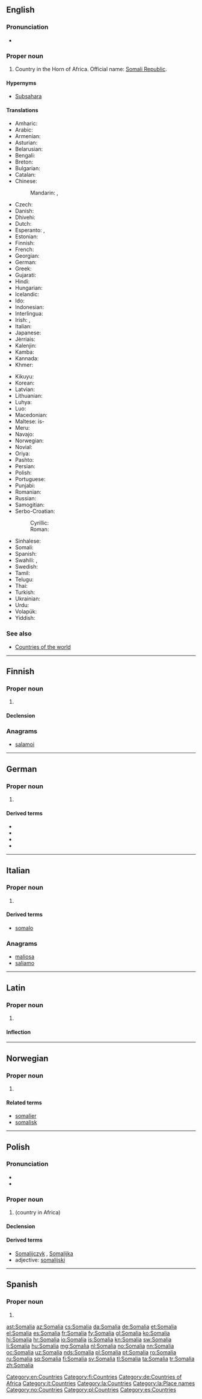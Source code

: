 {{also|Somália|Sómalía|Somàlia}}
==English==
{{wikipedia}}

===Pronunciation===
* {{rhymes|ɑːliə|lang=en}}

===Proper noun===
{{en-proper noun}}

# Country in the Horn of Africa. Official name: [[Somali Republic]].

====Hypernyms====
*[[Subsahara]]

====Translations====
{{trans-top|country in the Horn of Africa}}
* Amharic: {{t|am|ሶማሊ|sc=Ethi}}
* Arabic: {{t|ar|الصومال‎|m|tr=al-ṣumāl}}
* Armenian: {{t|hy|Սոմալի|tr=Somali}}
* Asturian: {{t+|ast|Somalia|f}}
* Belarusian: {{t|be|Самалі|f|tr=Samalí|sc=Cyrl}}
* Bengali: {{t|bn|সোমালিয়া|tr=somaliẏa|sc=Beng}}
* Breton: {{t|br|Somalia}}
* Bulgarian: {{t|bg|Сомалия|f|tr=Somálija|sc=Cyrl}}
* Catalan: {{t+|ca|Somàlia|f}}
* Chinese:
*: Mandarin: {{t|cmn|索馬里|sc=Hani}}, {{t+|cmn|索马里|tr=Suǒmǎlǐ|sc=Hani}}
* Czech: {{t+|cs|Somálsko|n}}
* Danish: {{t+|da|Somalia}}
* Dhivehi: {{t|dv|ސޯމާލިއާ|tr=sōmāliā|sc=Thaa}}
* Dutch: {{t+|nl|Somalië}}
* Esperanto: {{t|eo|Somalio}}, {{t|eo|Somalujo}}
* Estonian: {{t+|et|Somaalia}}
* Finnish: {{t+|fi|Somalia}}
* French: {{t+|fr|Somalie|f}}
* Georgian: {{t|ka|სომალი|tr=somali|sc=Geor}}
* German: {{t+|de|Somalia|n}}
* Greek: {{t+|el|Σομαλία|f|tr=Somalía}}
* Gujarati: {{t-needed|gu}}
* Hindi: {{t+|hi|सोमालिया|m|tr=somāliyā|sc=Deva}}
* Hungarian: {{t+|hu|Szomália}}
* Icelandic: {{t+|is|Sómalía|f}}
* Ido: {{t+|io|Somalia}}
* Indonesian: {{t|id|Somalia}}
* Interlingua: {{t|ia|Somalia}}
* Irish: {{t|ga|Somáil|f|alt=An tSomáil}}, {{t|ga|Poblacht na Somáile|f}}
* Italian: {{t|it|Somalia|f}}
* Japanese: {{t+|ja|ソマリア|tr=Somaria}}
* Jèrriais: {{t|roa-jer|Somalie|f}}
* Kalenjin: {{t|kln|Somalia}}
* Kamba: {{t|kam|Somalia}}
* Kannada: {{t+|kn|ಸೊಮಾಲಿಯ|sc=Knda|tr=somāliya}}
* Khmer: {{t|km|សូម៉ាលី|tr=soomaalii|sc=Khmr}}
{{trans-mid}}
* Kikuyu: {{t|ki|Somalia}}
* Korean: {{t+|ko|소말리아|tr=Somallia|sc=Hang}}
* Latvian: {{t+|lv|Somālija}}
* Lithuanian: {{t+|lt|Somalis}}
* Luhya: {{t|luy|Somalia}}
* Luo: {{t|luo|Somalia}}
* Macedonian: {{t+|mk|Сомалија|f|tr=Somálija}}
* Maltese: is-{{t|mt|Somalja}}
* Meru: {{t|mer|Somalia}}
* Navajo: {{t|nv|Soomáálii bikéyah}}
* Norwegian: {{t+|no|Somalia}}
* Novial: {{t|nov|Somalia}}
* Oriya: {{t|or|ସୋମାଲିଆ|sc=Orya|tr=sōmāliā}}
* Pashto: {{t|ps|سوماليا|f|tr=somālyā|sc=ps-Arab}}
* Persian: {{t+|fa|سومالی|tr=Sumâli|sc=fa-Arab}}
* Polish: {{t+|pl|Somalia|f}}
* Portuguese: {{t+|pt|Somália}}
* Punjabi: {{t|pa|ਸੋਮਾਲੀਆ|sc=Guru|tr=sōmālīā}}
* Romanian: {{t|ro|Somalia|f}}
* Russian: {{t|ru|Сомали|f|tr=Somalí}}
* Samogitian: {{t|sgs|Suomalis}}
* Serbo-Croatian:
*: Cyrillic: {{t|sh|Сомалија|f}}
*: Roman: {{t+|sh|Somalija|f}}
* Sinhalese: {{t|si|සෝමාලියාව|sc=Sinh}}
* Somali: {{t|so|Soomaaliya}}
* Spanish: {{t+|es|Somalia|f}}
* Swahili: {{t+|sw|Somalia}}, {{t|sw|Usomali}}
* Swedish: {{t+|sv|Somalia}}
* Tamil: {{t+|ta|சோமாலியா|sc=Taml|tr=cōmāliyā}}
* Telugu: {{t+|te|సొమాలియా|sc=Telu|tr=somāliyā}}
* Thai: {{t+|th|โซมาเลีย|tr=somalia}}
* Turkish: {{t+|tr|Somali}}
* Ukrainian: {{t+|uk|Сомалі|f|tr=Somalí|sc=Cyrl}}
* Urdu: {{t|ur|صومالیہ|m|tr=somāliyā|sc=ur-Arab}}
* Volapük: {{t+|vo|Somalän}}
* Yiddish: {{t-needed|yi}}
{{trans-bottom}}

===See also===
* [[Appendix:Countries of the world|Countries of the world]]

[[Category:en:Countries]]

----

==Finnish==
{{wikipedia|lang=fi}}

===Proper noun===
{{fi-proper noun}}

# {{l|en|Somalia}}

====Declension====
{{fi-decl-kulkija|n=sg|Somali|a}}

===Anagrams===
* [[salamoi#Finnish|salamoi]]

[[Category:fi:Countries]]

----

==German==
{{wikipedia|lang=de}}

===Proper noun===
{{de-proper noun|n}}

# {{l|en|Somalia}}

====Derived terms====
* {{l|de|Somalia-Schilling}}
* {{l|de|Somalier}}
* {{l|de|Somalierin}}
* {{l|de|somalisch}}

[[Category:de:Countries of Africa]]

----

==Italian==
{{wikipedia|lang=it}}

===Proper noun===
{{it-proper noun|g=f}}

# {{l|en|Somalia}}

====Derived terms====
* [[somalo]]

===Anagrams===
* [[maliosa#Italian|maliosa]]
* [[saliamo#Italian|saliamo]]

[[Category:it:Countries]]

----

==Latin==
{{wikipedia|lang=la}}

===Proper noun===
{{la-proper noun|Somalia|Somaliae|Somaliae|f|first}}

# {{l|en|Somalia}}

====Inflection====
{{la-decl-1st-loc|num=sg|Somali}}

[[Category:la:Countries]]
[[Category:la:Place names]]

----

==Norwegian==

===Proper noun===
{{head|no|proper noun}}

# {{l|en|Somalia}}

====Related terms====
* [[somalier]]
* [[somalisk]]

[[Category:no:Countries]]

----

==Polish==

===Pronunciation===
* {{IPA|/sɔˈmalja/|lang=pl}}
* {{audio|Pl-Somalia.ogg|audio|lang=pl}}

===Proper noun===
{{head|pl|proper noun|g=f}}

# {{l|en|Somalia}} (country in Africa)

====Declension====
{{pl-decl-noun-sing
|Somalia
|Somalii
|Somalii
|Somalię
|Somalią
|Somalii
|Somalio
}}

====Derived terms====
* [[Somalijczyk]] {{g|m}}, [[Somalijka]] {{g|f}}
* adjective: [[somalijski]]

[[Category:pl:Countries]]

----

==Spanish==
{{wikipedia|lang=es}}

===Proper noun===
{{es-proper noun|f}}

# {{l|en|Somalia}}

[[Category:es:Countries]]

[[ast:Somalia]]
[[az:Somalia]]
[[cs:Somalia]]
[[da:Somalia]]
[[de:Somalia]]
[[et:Somalia]]
[[el:Somalia]]
[[es:Somalia]]
[[fr:Somalia]]
[[fy:Somalia]]
[[gl:Somalia]]
[[ko:Somalia]]
[[hi:Somalia]]
[[hr:Somalia]]
[[io:Somalia]]
[[is:Somalia]]
[[kn:Somalia]]
[[sw:Somalia]]
[[li:Somalia]]
[[hu:Somalia]]
[[mg:Somalia]]
[[nl:Somalia]]
[[no:Somalia]]
[[nn:Somalia]]
[[oc:Somalia]]
[[uz:Somalia]]
[[nds:Somalia]]
[[pl:Somalia]]
[[pt:Somalia]]
[[ro:Somalia]]
[[ru:Somalia]]
[[sq:Somalia]]
[[fi:Somalia]]
[[sv:Somalia]]
[[tl:Somalia]]
[[ta:Somalia]]
[[tr:Somalia]]
[[zh:Somalia]]